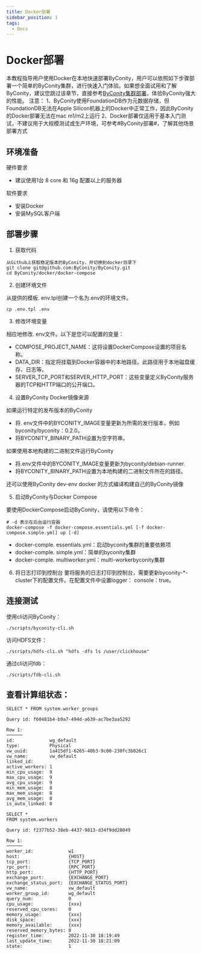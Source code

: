 ```yaml
---
title: Docker部署
sidebar_position: 1
tags:
  - Docs
---
```



# Docker部署

本教程指导用户使用Docker在本地快速部署ByConity，用户可以依照如下步骤部署一个简单的ByConity集群，进行快速入门体验。如果想全面试用和了解ByConity，建议您跳过该章节，直接参考[ByConity集群部署](../deployment/02-deployment-with-k8s.mdx)，体验ByConity强大的性能。
注意：
1、ByConity使用FoundationDB作为元数据存储，但FoundationDB无法在Apple Silicon机器上的Docker中正常工作，因此ByConity的Docker部署无法在mac m1/m2上运行
2、Docker部署仅适用于基本入门测试，不建议用于大规模测试或生产环境，可参考#ByConity部署#，了解其他场景部署方式

## 环境准备

硬件要求
- 建议使用1台 8 core 和 16g 配置以上的服务器 

软件要求
- 安装Docker
- 安装MySQL客户端

## 部署步骤

1. 获取代码

```
从Github上获取稳定版本的ByConity，并切换到docker目录下
git clone git@github.com:ByConity/ByConity.git
cd ByConity/docker/docker-compose
```

2. 创建环境文件

从提供的模板. env.tpl创建一个名为.env的环境文件。

```
cp .env.tpl .env
```

3. 修改环境变量

相应地修改. env文件。以下是您可以配置的变量：

- COMPOSE_PROJECT_NAME：这将设置DockerCompose设置的项目名称。
- DATA_DIR：指定将挂载到Docker容器中的本地路径。此路径用于本地磁盘缓存、日志等。
- SERVER_TCP_PORT和SERVER_HTTP_PORT：这些变量定义ByConity服务器的TCP和HTTP端口的公开端口。

4. 设置ByConity Docker镜像来源

如果运行特定的发布版本的ByConity

- 将. env文件中的BYCONITY_IMAGE变量更新为所需的发行版本，例如byconity/byconity：0.2.0。
- 将BYCONITY_BINARY_PATH设置为空字符串。

如果使用本地构建的二进制文件运行ByConity

- 将.env文件中的BYCONITY_IMAGE变量更新为byconity/debian-runner.
- 将BYCONITY_BINARY_PATH设置为本地构建的二进制文件所在的路径。

还可以使用ByConity dev-env docker 的方式编译构建自己的ByConity镜像

5. 启动ByConity与Docker Compose

要使用DockerCompose启动ByConity，请使用以下命令：

```
# -d 表示在后台运行容器
docker-compose -f docker-compose.essentials.yml [-f docker-compose.simple.yml] up [-d]
```

- docker-comple. essentials.yml：启动byconity集群的重要依赖项
- docker-comple. simple.yml：简单的byconity集群
- docker-comple. multiworker.yml：multi-workerbyconity集群

6. 将日志打印到控制台
要将服务的日志打印到控制台，需要更新byconity-*-cluster下的配置文件。在配置文件中设置logger： console：true。

## 连接测试
使用cli访问ByConity：

```
./scripts/byconity-cli.sh
```

访问HDFS文件：

```
./scripts/hdfs-cli.sh "hdfs -dfs ls /user/clickhouse"
```

通过cli访问fdb：

```
./scripts/fdb-cli.sh
```

## 查看计算组状态：

```
SELECT * FROM system.worker_groups

Query id: f60481b4-b9a7-494d-a639-ac7be3aa5292

Row 1:
──────
id:             wg_default
type:           Physical
vw_uuid:        1a415df1-6265-40b3-9c00-230fc3b026c1
vw_name:        vw_default
linked_id:
active_workers: 1
min_cpu_usage:  9
max_cpu_usage:  9
avg_cpu_usage:  9
min_mem_usage:  8
max_mem_usage:  8
avg_mem_usage:  8
is_auto_linked: 0

SELECT *
FROM system.workers

Query id: f2377b52-38eb-4437-9813-d34f9dd28049

Row 1:
──────
worker_id:             w1
host:                  {HOST}
tcp_port:              {TCP_PORT}
rpc_port:              {RPC_PORT}
http_port:             {HTTP_PORT}
exchange_port:         {EXCHANGE_PORT}
exchange_status_port:  {EXCHANGE_STATUS_PORT}
vw_name:               vw_default
worker_group_id:       wg_default
query_num:             0
cpu_usage:             {xxx}
reserved_cpu_cores:    0
memory_usage:          {xxx}
disk_space:            {xxx}
memory_available:      {xxx}
reserved_memory_bytes: 0
register_time:         2022-11-30 18:19:49
last_update_time:      2022-11-30 18:21:09
state:                 1
```

